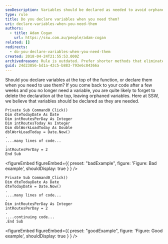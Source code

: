 ```yaml
---
seoDescription: Variables should be declared as needed to avoid orphaned declarations and improve code readability.
type: rule
title: Do you declare variables when you need them?
uri: declare-variables-when-you-need-them
authors:
  - title: Adam Cogan
    url: https://ssw.com.au/people/adam-cogan
related: []
redirects:
  - do-you-declare-variables-when-you-need-them
created: 2018-04-24T21:55:53.000Z
archivedreason: Rule is outdated. Prefer shorter methods that eliminate the need for this rule
guid: 24d23856-bd1a-42c5-b883-793e6c84366a
---
```


Should you declare variables at the top of the function, or declare them when you need to use them? If you come back to your code after a few weeks and you no longer need a variable, you are quite likely to forget to delete the declaration at the top, leaving orphaned variables. Here at SSW, we believe that variables should be declared as they are needed.
```vbnet
Private Sub Command0_Click()
Dim dteTodayDate As Date
Dim intRoutesPerDay As Integer
Dim intRoutesToday As Integer
Dim dblWorkLoadToday As Double
dblWorkLoadToday = Date.Now()
.
....many lines of code...
.
intRoutesPerDay = 2
End Sub
```

<figureEmbed figureEmbed={{
  preset: "badExample",
  figure: 'Figure: Bad example',
  shouldDisplay: true
} } />


```vbnet
Private Sub Command0_Click()
Dim dteTodayDate As Date
dteTodayDate = Date.Now()
.
....many lines of code...
.
Dim intRoutesPerDay As Integer
intRoutesPerDay = 2
.
....continuing code...
.End Sub
```

<figureEmbed figureEmbed={{
  preset: "goodExample",
  figure: 'Figure: Good example',
  shouldDisplay: true
} } />
